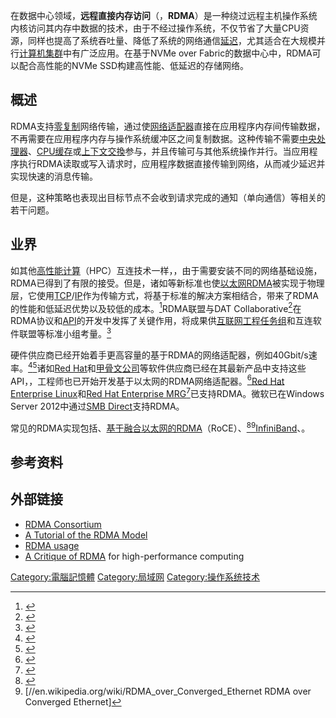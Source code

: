 {{NoteTA
|G1=IT
}}
在数据中心领域，'''远程直接内存访问'''（{{lang-en|'''remote direct memory access'''}}，'''RDMA'''）是一种绕过远程主机操作系统内核访问其内存中数据的技术，由于不经过操作系统，不仅节省了大量CPU资源，同样也提高了系统吞吐量、降低了系统的网络通信[[Latency_(engineering)|延迟]]，尤其适合在大规模并行[[计算机集群|计算机集群]]中有广泛应用。在基于NVMe over Fabric的数据中心中，RDMA可以配合高性能的NVMe SSD构建高性能、低延迟的存储网络。

== 概述 ==
RDMA支持[[零复制|零复制]]网络传输，通过使[[网卡|网络适配器]]直接在应用程序内存间传输数据，不再需要在应用程序内存与操作系统缓冲区之间复制数据。这种传输不需要[[中央处理器|中央处理器]]、[[CPU缓存|CPU缓存]]或[[上下文交換|上下文交換]]参与，并且传输可与其他系统操作并行。当应用程序执行RDMA读取或写入请求时，应用程序数据直接传输到网络，从而减少延迟并实现快速的消息传输。

但是，这种策略也表现出目标节点不会收到请求完成的通知（单向通信）等相关的若干问题。

== 业界 ==
如其他[[超级计算机|高性能计算]]（HPC）互连技术一样，{{As of|2013}}，由于需要安装不同的网络基础设施，RDMA已得到了有限的接受。但是，诸如{{tsl|en|iWARP}}等新标准也使[[以太网|以太网]]RDMA被实现于物理层，它使用[[传输控制协议|TCP]]/[[网际协议|IP]]作为传输方式，将基于标准的解决方案相结合，带来了RDMA的性能和低延迟优势以及较低的成本。<ref>{{Cite web|url=http://www.intel.com/content/dam/doc/technology-brief/iwarp-brief.pdf|title=Understanding iWARP|accessdate=17 August 2015|publisher=Intel Corporation|archive-date=2015-11-22|archive-url=https://web.archive.org/web/20151122213647/http://www.intel.com/content/dam/doc/technology-brief/iwarp-brief.pdf|dead-url=no}}</ref>RDMA联盟与DAT Collaborative<ref>{{Cite web|url=http://www.datcollaborative.org/|title=DAT Collaborative website|accessdate=14 October 2014|deadurl=yes|archiveurl=https://web.archive.org/web/20150117180600/http://www.datcollaborative.org/|archivedate=2015-01-17}}</ref>在RDMA协议和[[应用程序接口|API]]的开发中发挥了关键作用，将成果供[[互联网工程任务组|互联网工程任务组]]和互连软件联盟等标准小组考量。<ref>{{Cite web |url=http://www.opengroup.org/icsc/ |title=The Interconnect Software Consortium website |access-date=2017-01-10 |archive-date=2005-08-30 |archive-url=https://web.archive.org/web/20050830201232/http://www.opengroup.org/icsc/ |dead-url=no }}</ref>

硬件供应商已经开始着手更高容量的基于RDMA的网络适配器，例如40Gbit/s速率。<ref>{{Cite web|url=http://www.mellanox.com/page/file_storage/|title=Microsoft Based Solutions - Mellanox Technologies|accessdate=14 October 2014|archive-url=https://web.archive.org/web/20160708073333/http://www.mellanox.com/page/file_storage|archive-date=2016-07-08|dead-url=yes}}</ref><ref name="chelsio">{{Cite web|url=http://www.chelsio.com/chelsio-to-demonstrate-40g-smb-direct-rdma-over-ethernet-for-windows-server-2012/|title=40Gbe SMB Direct RDMA Over Ethernet For Windows Server 2012 - Chelsio Communications|accessdate=14 October 2014|archive-date=2013-09-07|archive-url=https://web.archive.org/web/20130907065805/http://www.chelsio.com/chelsio-to-demonstrate-40g-smb-direct-rdma-over-ethernet-for-windows-server-2012/|dead-url=no}}</ref>诸如[[紅帽公司|Red Hat]]和[[甲骨文公司|甲骨文公司]]等软件供应商已经在其最新产品中支持这些API，{{Fact|date=July 2016}}{{As of|2013}}，工程师也已开始开发基于以太网的RDMA网络适配器。<ref>{{Cite web|url=http://www.chelsio.com/chelsio-to-demonstrate-40g-smb-direct-rdma-over-ethernet-for-windows-server-2012/|title=40Gbe SMB Direct RDMA Over Ethernet For Windows Server 2012 - Chelsio Communications|accessdate=2016-07-15|date=2013-04-02|publisher=Chelsio Communications|quote=The demonstration will show Microsoft's Windows Server 2012 SMB Direct running at line-rate 40Gb using RDMA over Ethernet (iWARP).|archive-date=2013-09-07|archive-url=https://web.archive.org/web/20130907065805/http://www.chelsio.com/chelsio-to-demonstrate-40g-smb-direct-rdma-over-ethernet-for-windows-server-2012/|dead-url=no}}</ref>[[Red_Hat_Enterprise_Linux|Red Hat Enterprise Linux]]和[[紅帽公司|Red Hat Enterprise MRG]]<ref>{{Cite web|url=https://investors.redhat.com/news-and-events/press-releases/2011/06-23-2011|title=Red Hat Enterprise MRG 2.0 Now Available|accessdate=23 June 2011|deadurl=yes|archiveurl=https://web.archive.org/web/20160825215016/https://investors.redhat.com/news-and-events/press-releases/2011/06-23-2011|archivedate=2016年8月25日}}</ref>已支持RDMA。微软已在Windows Server 2012中通过[[伺服器訊息區塊|SMB Direct]]支持RDMA。

常见的RDMA实现包括{{tsl|en|Virtual Interface Architecture|虚拟接口架构}}、[[基于融合以太网的RDMA|基于融合以太网的RDMA]]（RoCE）、<ref>{{Cite web|url=https://community.mellanox.com/docs/DOC-2283|title=RDMA and Storage Solutions|accessdate=October 2015|author=Ophir Maor|publisher=Mellanox|archive-date=2016-12-21|archive-url=https://web.archive.org/web/20161221055603/https://community.mellanox.com/docs/DOC-2283|dead-url=yes}}</ref><ref>[//en.wikipedia.org/wiki/RDMA_over_Converged_Ethernet RDMA over Converged Ethernet]
</ref>[[InfiniBand|InfiniBand]]、{{tsl|en|iWARP}}。

== 参考资料 ==
{{Reflist}}

== 外部链接 ==
* [http://www.rdmaconsortium.org/home RDMA Consortium]{{Wayback|url=http://www.rdmaconsortium.org/home |date=20170424072645 }}
* [http://www.hpcwire.com/2006/09/15/a_tutorial_of_the_rdma_model-1/ A Tutorial of the RDMA Model]{{Wayback|url=http://www.hpcwire.com/2006/09/15/a_tutorial_of_the_rdma_model-1/ |date=20160304000141 }}
* [https://web.archive.org/web/20090722111255/http://www.hpcwire.com/features/17888274.html RDMA usage]
* [http://www.hpcwire.com/hpcwire/2006-08-18/a_critique_of_rdma-1.html A Critique of RDMA]{{Wayback|url=http://www.hpcwire.com/hpcwire/2006-08-18/a_critique_of_rdma-1.html |date=20120314112719 }} for high-performance computing

[[Category:電腦記憶體|Category:電腦記憶體]]
[[Category:局域网|Category:局域网]]
[[Category:操作系统技术|Category:操作系统技术]]
